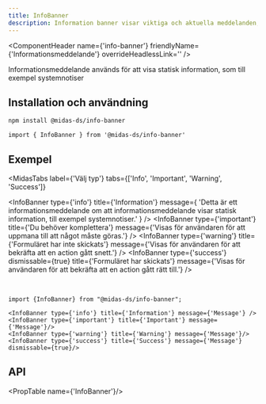 ```yaml
---
title: InfoBanner
description: Information banner visar viktiga och aktuella meddelanden, som till exempel systemnotiser.
---
```



<ComponentHeader
  name={'info-banner'}
  friendlyName={'Informationsmeddelande'}
  overrideHeadlessLink=''
/>

Informationsmeddelande används för att visa statisk information, som till exempel systemnotiser

## Installation och användning

```bash npm2yarn
npm install @midas-ds/info-banner
```

```tsx
import { InfoBanner } from '@midas-ds/info-banner'
```

## Exempel

<MidasTabs
  label={'Välj typ'}
  tabs={['Info', 'Important', 'Warning', 'Success']}
>
  <InfoBanner
    type={'info'}
    title={'Information'}
    message={
      'Detta är ett informationsmeddelande om att informationsmeddelande visar statisk information, till exempel systemnotiser.'
    }
  />
  <InfoBanner
    type={'important'}
    title={'Du behöver komplettera'}
    message={'Visas för användaren för att uppmana till att något måste göras.'}
  />
  <InfoBanner
    type={'warning'}
    title={'Formuläret har inte skickats'}
    message={'Visas för användaren för att bekräfta att en action gått snett.'}
  />
  <InfoBanner
    type={'success'}
    dismissable={true}
    title={'Formuläret har skickats'}
    message={'Visas för användaren för att bekräfta att en action gått rätt till.'}
  />
</MidasTabs>

<br />

```tsx
import {InfoBanner} from "@midas-ds/info-banner";

<InfoBanner type={'info'} title={'Information'} message={'Message'} />
<InfoBanner type={'important'} title={'Important'} message={'Message'}/>
<InfoBanner type={'warning'} title={'Warning'} message={'Message'}/>
<InfoBanner type={'success'} title={'Success'} message={'Message'} dismissable={true}/>
```
## API

<PropTable name={'InfoBanner'}/>

